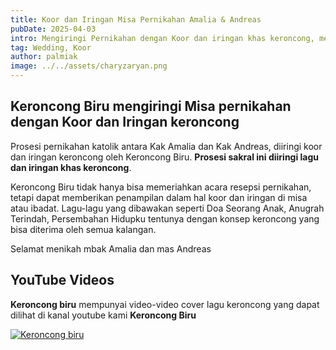 ```yaml
---
title: Koor dan Iringan Misa Pernikahan Amalia & Andreas
pubDate: 2025-04-03
intro: Mengiringi Pernikahan dengan Koor dan iringan khas keroncong, menambah khidmat prosesi pernikahan
tag: Wedding, Koor
author: palmiak
image: ../../assets/charyzaryan.png
---
```


## Keroncong Biru mengiringi Misa pernikahan dengan Koor dan Iringan keroncong

Prosesi pernikahan katolik antara Kak Amalia dan Kak Andreas, diiringi koor dan iringan keroncong oleh Keroncong Biru. **Prosesi sakral ini diiringi lagu dan iringan khas keroncong**.   

Keroncong Biru tidak hanya bisa memeriahkan acara resepsi pernikahan, tetapi dapat memberikan penampilan dalam hal koor dan iringan di misa atau ibadat. Lagu-lagu yang dibawakan seperti Doa Seorang Anak, Anugrah Terindah, Persembahan Hidupku tentunya dengan konsep keroncong yang bisa diterima oleh semua kalangan. 

Selamat menikah mbak Amalia dan mas Andreas
## YouTube Videos

**Keroncong biru** mempunyai video-video cover lagu keroncong yang dapat dilihat di kanal youtube kami **Keroncong Biru**


[![Keroncong biru](https://img.youtube.com/vi/XM__n1C1p4Y/maxresdefault.jpg)](https://www.youtube.com/watch?v=XM__n1C1p4Y)
